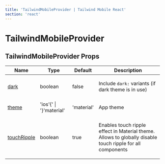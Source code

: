 ```yaml
---
title: 'TailwindMobileProvider | Tailwind Mobile React'
section: 'react'
---
```



# TailwindMobileProvider

## TailwindMobileProvider Props

<table className="props-table">
  <thead>
    <tr>
      <th>Name</th>
      <th>Type</th>
      <th>Default</th>
      <th>Description</th>
    </tr>
  </thead>
  <tbody>
    <tr>
      <td>
        <a href="#param-dark" id="param-dark">
          <span>dark</span>
        </a>
      </td>
      <td>
        <span>boolean</span>
      </td>
      <td>
        <span>false</span>
      </td>
      <td>
        <p>
          Include <code>dark:</code> variants (if dark theme is in use)
        </p>
      </td>
    </tr>
    <tr>
      <td>
        <a href="#param-theme" id="param-theme">
          <span>theme</span>
        </a>
      </td>
      <td>
        <span>'ios'{' | '}'material'</span>
      </td>
      <td>
        <span>'material'</span>
      </td>
      <td>
        <p>App theme</p>
      </td>
    </tr>
    <tr>
      <td>
        <a href="#param-touchRipple" id="param-touchRipple">
          <span>touchRipple</span>
        </a>
      </td>
      <td>
        <span>boolean</span>
      </td>
      <td>
        <span>true</span>
      </td>
      <td>
        <p>
          Enables touch ripple effect in Material theme. Allows to globally
          disable touch ripple for all components
        </p>
      </td>
    </tr>
  </tbody>
</table>
